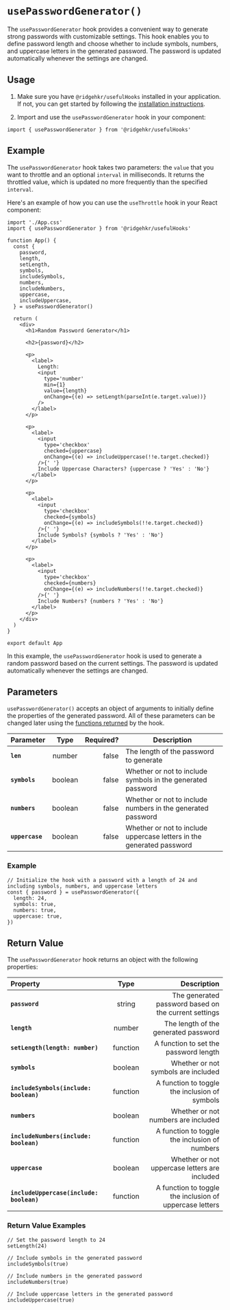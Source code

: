 # `usePasswordGenerator()`

The `usePasswordGenerator` hook provides a convenient way to generate strong passwords with customizable settings. This hook enables you to define password length and choose whether to include symbols, numbers, and uppercase letters in the generated password. The password is updated automatically whenever the settings are changed.

## Usage

1. Make sure you have `@ridgehkr/usefulHooks` installed in your application. If not, you can get started by following the [installation instructions](/#getting-started).

2. Import and use the `usePasswordGenerator` hook in your component:

```tsx
import { usePasswordGenerator } from '@ridgehkr/usefulHooks'
```

## Example

The `usePasswordGenerator` hook takes two parameters: the `value` that you want to throttle and an optional `interval` in milliseconds. It returns the throttled value, which is updated no more frequently than the specified `interval`.

Here's an example of how you can use the `useThrottle` hook in your React component:

```tsx
import './App.css'
import { usePasswordGenerator } from '@ridgehkr/usefulHooks'

function App() {
  const {
    password,
    length,
    setLength,
    symbols,
    includeSymbols,
    numbers,
    includeNumbers,
    uppercase,
    includeUppercase,
  } = usePasswordGenerator()

  return (
    <div>
      <h1>Random Password Generator</h1>

      <h2>{password}</h2>

      <p>
        <label>
          Length:
          <input
            type='number'
            min={1}
            value={length}
            onChange={(e) => setLength(parseInt(e.target.value))}
          />
        </label>
      </p>

      <p>
        <label>
          <input
            type='checkbox'
            checked={uppercase}
            onChange={(e) => includeUppercase(!!e.target.checked)}
          />{' '}
          Include Uppercase Characters? {uppercase ? 'Yes' : 'No'}
        </label>
      </p>

      <p>
        <label>
          <input
            type='checkbox'
            checked={symbols}
            onChange={(e) => includeSymbols(!!e.target.checked)}
          />{' '}
          Include Symbols? {symbols ? 'Yes' : 'No'}
        </label>
      </p>

      <p>
        <label>
          <input
            type='checkbox'
            checked={numbers}
            onChange={(e) => includeNumbers(!!e.target.checked)}
          />{' '}
          Include Numbers? {numbers ? 'Yes' : 'No'}
        </label>
      </p>
    </div>
  )
}

export default App
```

In this example, the `usePasswordGenerator` hook is used to generate a random password based on the current settings. The password is updated automatically whenever the settings are changed.

## Parameters

`usePasswordGenerator()` accepts an object of arguments to initially define the properties of the generated password. All of these parameters can be changed later using the [functions returned](#return-value) by the hook.

| Parameter       |  Type   | Required? | Description                                                           |
| :-------------- | :-----: | --------: | --------------------------------------------------------------------- |
| **`len`**       | number  |     false | The length of the password to generate                                |
| **`symbols`**   | boolean |     false | Whether or not to include symbols in the generated password           |
| **`numbers`**   | boolean |     false | Whether or not to include numbers in the generated password           |
| **`uppercase`** | boolean |     false | Whether or not to include uppercase letters in the generated password |

### Example

```tsx
// Initialize the hook with a password with a length of 24 and including symbols, numbers, and uppercase letters
const { password } = usePasswordGenerator({
  length: 24,
  symbols: true,
  numbers: true,
  uppercase: true,
})
```

## Return Value

The `usePasswordGenerator` hook returns an object with the following properties:

| Property                                 |   Type   |                                             Description |
| :--------------------------------------- | :------: | ------------------------------------------------------: |
| **`password`**                           |  string  |    The generated password based on the current settings |
| **`length`**                             |  number  |                    The length of the generated password |
| **`setLength(length: number)`**          | function |                   A function to set the password length |
| **`symbols`**                            | boolean  |                     Whether or not symbols are included |
| **`includeSymbols(include: boolean)`**   | function |           A function to toggle the inclusion of symbols |
| **`numbers`**                            | boolean  |                     Whether or not numbers are included |
| **`includeNumbers(include: boolean)`**   | function |           A function to toggle the inclusion of numbers |
| **`uppercase`**                          | boolean  |           Whether or not uppercase letters are included |
| **`includeUppercase(include: boolean)`** | function | A function to toggle the inclusion of uppercase letters |

### Return Value Examples

```tsx
// Set the password length to 24
setLength(24)

// Include symbols in the generated password
includeSymbols(true)

// Include numbers in the generated password
includeNumbers(true)

// Include uppercase letters in the generated password
includeUppercase(true)
```
